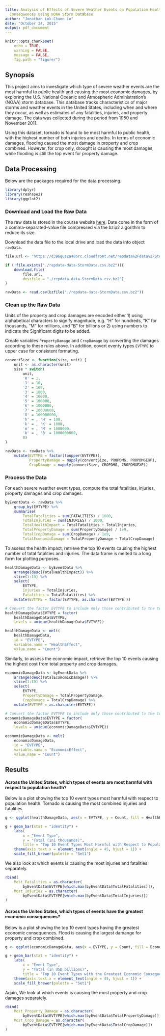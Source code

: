 ```yaml
---
title: Analysis of Effects of Severe Weather Events on Population Health and Economic
  Consequences using NOAA Storm Database
author: "Jonathan Lok-Chuen Lo"
date: "October 24, 2015"
output: pdf_document
---
```



```r
knitr::opts_chunk$set(
    echo = TRUE, 
    warning = FALSE, 
    message = FALSE,
    fig.path = "figure/")
```

## Synopsis

This project aims to investigate which type of severe weather events are the 
most harmful to public health and causing the most economic damages, by 
exploring the U.S. National Oceanic and Atmospheric Administration's (NOAA) 
storm database. This database tracks characteristics of major storms and weather
events in the United States, including when and where they occur, as well as 
estimates of any fatalities, injuries, and property damage. The data was 
collected during the period from 1950 and November 2011.

Using this dataset, tornado is found to be most harmful to public health, with
the highest number of both injuries and deaths. In terms of economic damages,
flooding caused the most damage in property and crop combined. However, for crop
only, drought is causing the most damages, while flooding is still the top event
for property damage.

## Data Processing

Below are the packages required for the data processing.

```r
library(dplyr)
library(reshape2)
library(ggplot2)
```

### Download and Load the Raw Data

The raw data is stored in the course website [here](https://d396qusza40orc.cloudfront.net/repdata%2Fdata%2FStormData.csv.bz2). 
Date come in the form of a comma-separated-value file compressed via the bzip2 
algorithm to reduce its size.

Download the data file to the local drive and load the data into object 
`rawData`.

```r
file.url <- "https://d396qusza40orc.cloudfront.net/repdata%2Fdata%2FStormData.csv.bz2"

if (!file.exists("./repdata-data-StormData.csv.bz2")){
    download.file(
        file.url, 
        destfile = "./repdata-data-StormData.csv.bz2")
}

rawData <- read.csv(bzfile("./repdata-data-StormData.csv.bz2"))
```

### Clean up the Raw Data

Units of the property and crop damages are encoded either 1) using alphabetical 
characters to signify magnitude, e.g. "H" for hundreds, "K" for thousands, "M" 
for millions, and "B" for billions or 2) using numbers to indicate the 
Significant digits to be added. 

Create variables `PropertyDamage` and `CropDamage` by converting the damages 
according to these rules above. In addition, covert eventy types `EVTYPE` to 
upper case for consistent formating.

```r
convertSize <- function(size, unit) {
    unit <- as.character(unit)
    size * switch(
        unit,
        '0' = 1,
        '1' = 10,
        '2' = 100,
        '3' = 1000,
        '4' = 10000,
        '5' = 100000,
        '6' = 1000000,
        '7' = 10000000,
        '8' = 100000000,
        'h' = , 'H' = 100,
        'k' = , 'K' = 1000,
        'm' = , 'M' = 1000000,
        'b' = , 'B' = 1000000000,
        0)
}

rawData <- rawData %>% 
    mutate(EVTYPE = factor(toupper(EVTYPE)),
           PropertyDamage = mapply(convertSize, PROPDMG, PROPDMGEXP),
           CropDamage = mapply(convertSize, CROPDMG, CROPDMGEXP))
```

### Process the Data

For each severe weather event types, compute the total fatalities, injuries, 
property damages and crop damages.

```r
byEventData <- rawData %>% 
    group_by(EVTYPE) %>% 
    summarise(
        TotalFatalities = sum(FATALITIES) / 1000, 
        TotalInjuries = sum(INJURIES) / 1000,
        TotalHealthImpact = TotalFatalities + TotalInjuries,
        TotalPropertyDamage = sum(PropertyDamage) / 1e9,
        TotalCropDamage = sum(CropDamage) / 1e9,
        TotalEconomicDamage = TotalPropertyDamage + TotalCropDamage)
```

To assess the health impact, retrieve the top 10 events causing the highest
number of total fatalities and injuries. The data frame is melted to a long form
for plotting purposes.

```r
healthDamageData <- byEventData %>%
    arrange(desc(TotalHealthImpact)) %>%
    slice(1:10) %>%
    select(
        EVTYPE, 
        Injuries = TotalInjuries,
        Fatalities = TotalFatalities) %>%
    mutate(EVTYPE = factor(EVTYPE, as.character(EVTYPE)))

# Convert the factor EVTYPE to include only those contributed to the top 10
healthDamageData$EVTYPE = factor(
    healthDamageData$EVTYPE, 
    levels = unique(healthDamageData$EVTYPE))

healthDamageData <- melt(
    healthDamageData,
    id = "EVTYPE",
    variable.name = "HealthEffect", 
    value.name = "Count")
```

Similarly, to assess the economic impact, retrieve the top 10 events causing the
highest cost from total property and crop damages.

```r
economicDamageData <- byEventData %>%
    arrange(desc(TotalEconomicDamage)) %>%
    slice(1:10) %>%
    select(
        EVTYPE, 
        PropertyDamage = TotalPropertyDamage,
        CropDamage = TotalCropDamage) %>%
    mutate(EVTYPE = as.character(EVTYPE))

# Convert the factor EVTYPE to include only those contributed to the top 10
economicDamageData$EVTYPE = factor(
    economicDamageData$EVTYPE, 
    levels = unique(economicDamageData$EVTYPE))

economicDamageData <- melt(
    economicDamageData,
    id = "EVTYPE",
    variable.name = "EconomicEffect", 
    value.name = "Count")
```

## Results

#### Across the United States, which types of events are most harmful with respect to population health?

Below is a plot showing the top 10 event types most harmful with respect to 
population health. Tornado is causing the most combined injuries and fatalities.

```r
g <- ggplot(healthDamageData, aes(x = EVTYPE, y = Count, fill = HealthEffect))

g + geom_bar(stat = "identity") +
    labs(
        x = "Event Type", 
        y = "Total (ini thousands)", 
        title = "Top 10 Event Types Most Harmful with Respect to Population Health") +
    theme(axis.text.x = element_text(angle = 45, hjust = 1)) +
    scale_fill_brewer(palette = "Set1")
```

We also look at which events is causing the most injuries and fatalities 
separately.

```r
rbind(
    Most_Fatalities = as.character(
        byEventData$EVTYPE[which.max(byEventData$TotalFatalities)]),
    Most_Injuries = as.character(
        byEventData$EVTYPE[which.max(byEventData$TotalInjuries)])
)
```


#### Across the United States, which types of events have the greatest economic consequences?

Below is a plot showing the top 10 event types having the greatest economic 
consequences. Flood is causing the largest damange for property and crop 
combined.

```r
g <- ggplot(economicDamageData, aes(x = EVTYPE, y = Count, fill = EconomicEffect))

g + geom_bar(stat = "identity") +
    labs(
        x = "Event Type", 
        y = "Total (in USD billions)", 
        title = "Top 10 Event Types with the Greatest Economic Consequences") +
    theme(axis.text.x = element_text(angle = 45, hjust = 1)) + 
    scale_fill_brewer(palette = "Set1")

```

Again, We look at which events is causing the most property and crop damages 
separately.

```r
rbind(
    Most_Property_Damage = as.character(
        byEventData$EVTYPE[which.max(byEventData$TotalPropertyDamage)]),
    Most_Crop_Damage = as.character(
        byEventData$EVTYPE[which.max(byEventData$TotalCropDamage)])
)
```
